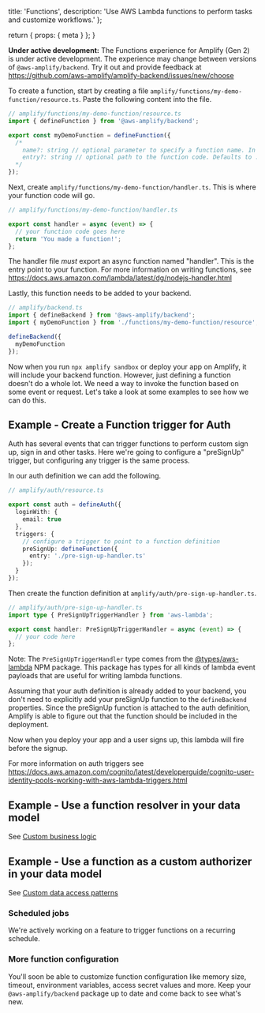   title: 'Functions',
  description:
    'Use AWS Lambda functions to perform tasks and customize workflows.'
};

  return {
    props: {
      meta
    }
  };
}

<Callout warning>

**Under active development:** The Functions experience for Amplify (Gen 2) is under active development. The experience may change between versions of `@aws-amplify/backend`. Try it out and provide feedback at https://github.com/aws-amplify/amplify-backend/issues/new/choose

</Callout>

To create a function, start by creating a file `amplify/functions/my-demo-function/resource.ts`. Paste the following content into the file.

```ts
// amplify/functions/my-demo-function/resource.ts
import { defineFunction } from '@aws-amplify/backend';

export const myDemoFunction = defineFunction({
  /*
    name?: string // optional parameter to specify a function name. In this case, it will default to "my-demo-function" (the name of the directory where the function is defined)
    entry?: string // optional path to the function code. Defaults to ./handler.ts
  */
});
```

Next, create `amplify/functions/my-demo-function/handler.ts`. This is where your function code will go.

```ts
// amplify/functions/my-demo-function/handler.ts

export const handler = async (event) => {
  // your function code goes here
  return 'You made a function!';
};
```

The handler file _must_ export an async function named "handler". This is the entry point to your function. For more information on writing functions, see https://docs.aws.amazon.com/lambda/latest/dg/nodejs-handler.html

Lastly, this function needs to be added to your backend.

```ts
// amplify/backend.ts
import { defineBackend } from '@aws-amplify/backend';
import { myDemoFunction } from './functions/my-demo-function/resource';

defineBackend({
  myDemoFunction
});
```

Now when you run `npx amplify sandbox` or deploy your app on Amplify, it will include your backend function. However, just defining a function doesn't do a whole lot. We need a way to invoke the function based on some event or request. Let's take a look at some examples to see how we can do this.

## Example - Create a Function trigger for Auth

Auth has several events that can trigger functions to perform custom sign up, sign in and other tasks. Here we're going to configure a "preSignUp" trigger, but configuring any trigger is the same process.

In our auth definition we can add the following.

```ts
// amplify/auth/resource.ts

export const auth = defineAuth({
  loginWith: {
    email: true
  },
  triggers: {
    // configure a trigger to point to a function definition
    preSignUp: defineFunction({
      entry: './pre-sign-up-handler.ts'
    });
  }
});
```

Then create the function definition at `amplify/auth/pre-sign-up-handler.ts`.

```ts
// amplify/auth/pre-sign-up-handler.ts
import type { PreSignUpTriggerHandler } from 'aws-lambda';

export const handler: PreSignUpTriggerHandler = async (event) => {
  // your code here
};
```

<Callout info>

Note: The `PreSignUpTriggerHandler` type comes from the [@types/aws-lambda](https://www.npmjs.com/package/@types/aws-lambda) NPM package. This package has types for all kinds of lambda event payloads that are useful for writing lambda functions.

</Callout>

Assuming that your auth definition is already added to your backend, you don't need to explicitly add your preSignUp function to the `defineBackend` properties. Since the preSignUp function is attached to the auth definition, Amplify is able to figure out that the function should be included in the deployment.

Now when you deploy your app and a user signs up, this lambda will fire before the signup.

For more information on auth triggers see https://docs.aws.amazon.com/cognito/latest/developerguide/cognito-user-identity-pools-working-with-aws-lambda-triggers.html

## Example - Use a function resolver in your data model

See [Custom business logic](/gen2/build-a-backend/data/custom-business-logic/)

## Example - Use a function as a custom authorizer in your data model

See [Custom data access patterns](/gen2/build-a-backend/data/customize-authz/custom-data-access-patterns/)

### Scheduled jobs

We're actively working on a feature to trigger functions on a recurring schedule.

### More function configuration

You'll soon be able to customize function configuration like memory size, timeout, environment variables, access secret values and more. Keep your `@aws-amplify/backend` package up to date and come back to see what's new.
